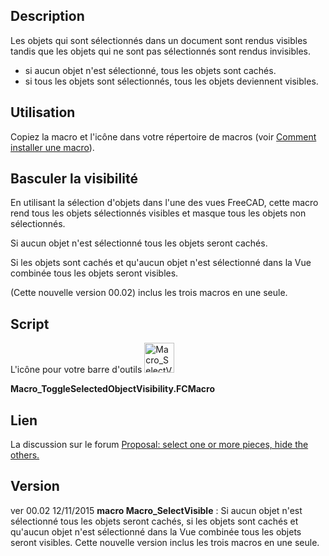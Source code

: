 <languages/>
{{Macro/fr
|Name=Toggle Visibility
|Icon=Macro SelectVisible.png
|Description=Bascule caché/affiché tous les objets non sélectionnés.<br />Les objets qui sont sélectionnés dans un document sont rendus visibles tandis que les objets qui ne sont pas sélectionnés sont rendus invisibles.<br />Si aucun objet n'est sélectionné alors tous les objets sont cachés.<br />Si tous les objets sont sélectionnés alors tous les objets sont rendus visibles.
|Author=Mario52
|Version=00.02
|Date=2015-11-12
|FCVersion=Toutes
|Download=[https://wiki.freecad.org/images/4/42/Macro_SelectVisible.png Icône de la barre d'outils]
|SeeAlso=[[Macro_Toggle_Visibility2_1-2/fr|Macro Toggle Visibility2 1-2]]<br>
[[Macro_Toggle_Visibility2_2-2/fr|Macro Toggle Visibility2 2-2]]<br>
[[Macro_VisibleAlls/fr|Macro VisibleAlls]]<br>
[[Macro_HiddenAlls/fr|Macro HiddenAlls]]<br>
[[Macro_If_Selected_Stay_If_Not_Then_Delete/fr|Macro If Selected Stay If Not Then Delete]]
}}

==Description==

Les objets qui sont sélectionnés dans un document sont rendus visibles tandis que les objets qui ne sont pas sélectionnés sont rendus invisibles.
* si aucun objet n'est sélectionné, tous les objets sont cachés.
* si tous les objets sont sélectionnés, tous les objets deviennent visibles.

<span id="How_To_Use"></span>
==Utilisation==

Copiez la macro et l'icône dans votre répertoire de macros (voir [[How_to_install_macros/fr|Comment installer une macro]]).

<span id="Toggle_Visibility"></span>
==Basculer la visibilité==

En utilisant la sélection d'objets dans l'une des vues FreeCAD, cette macro rend tous les objets sélectionnés visibles et masque tous les objets non sélectionnés.

Si aucun objet n'est sélectionné tous les objets seront cachés.

Si les objets sont cachés et qu'aucun objet n'est sélectionné dans la Vue combinée tous les objets seront visibles.

(Cette nouvelle version 00.02) inclus les trois macros en une seule.

==Script==

L'icône pour votre barre d'outils [[File:Macro SelectVisible.png|48px]]

'''Macro_ToggleSelectedObjectVisibility.FCMacro'''

{{MacroCode|code=

import FreeCAD
# Macro_ToggleSelectedObjectVisibility
__title__="Macro_ToggleSelectedObjectVisibility"
__author__ = "Mario52"
__url__     = "https://freecad.org/index-fr.html"
__version__ = "00.02"
__date__    = "12/11/2015"

try:
    compt = 0
    for ShapeNameObj in FreeCAD.ActiveDocument.Objects:                                   # list alls objet for test if alls hidden
        if (FreeCADGui.ActiveDocument.getObject(ShapeNameObj.Name).Visibility == False) and (Gui.Selection.isSelected(ShapeNameObj) == False):
            compt += 1                                                                    # if hidden : compt += 1
            #print "False : ",ShapeNameObj.Name
    if compt == len(FreeCAD.ActiveDocument.Objects):                                      # if (compt = Alls objects hidden) then Visibility = True
        for ShapeNameObj in FreeCAD.ActiveDocument.Objects:
            FreeCADGui.ActiveDocument.getObject(ShapeNameObj.Name).Visibility = True      # Visibility = True
            #print "True  : ",ShapeNameObj.Name
        compt = 0
    else :
        for ShapeNameObj in FreeCAD.ActiveDocument.Objects:                               # hidde objects not selecteds
            if Gui.Selection.isSelected(ShapeNameObj) == False:
                FreeCADGui.ActiveDocument.getObject(ShapeNameObj.Name).Visibility = False # if objects is not selected then Visibility = False (Hidden)
                #print "False : ",ShapeNameObj.Name
            else:
                FreeCADGui.ActiveDocument.getObject(ShapeNameObj.Name).Visibility = True  # if objects are hidden and selected then Visibility = True and hidden alls objects visibles
                #print "True  : ",ShapeNameObj.Name
except Exception:
    None
}}

<span id="Link"></span>
==Lien==

La discussion sur le forum [https://forum.freecad.org/viewtopic.php?f=8&t=13152 Proposal: select one or more pieces, hide the others.]

==Version==

ver 00.02 12/11/2015 '''macro Macro_SelectVisible''' : Si aucun objet n'est sélectionné tous les objets seront cachés, si les objets sont cachés et qu'aucun objet n'est sélectionné dans la Vue combinée tous les objets seront visibles. Cette nouvelle version inclus les trois macros en une seule.